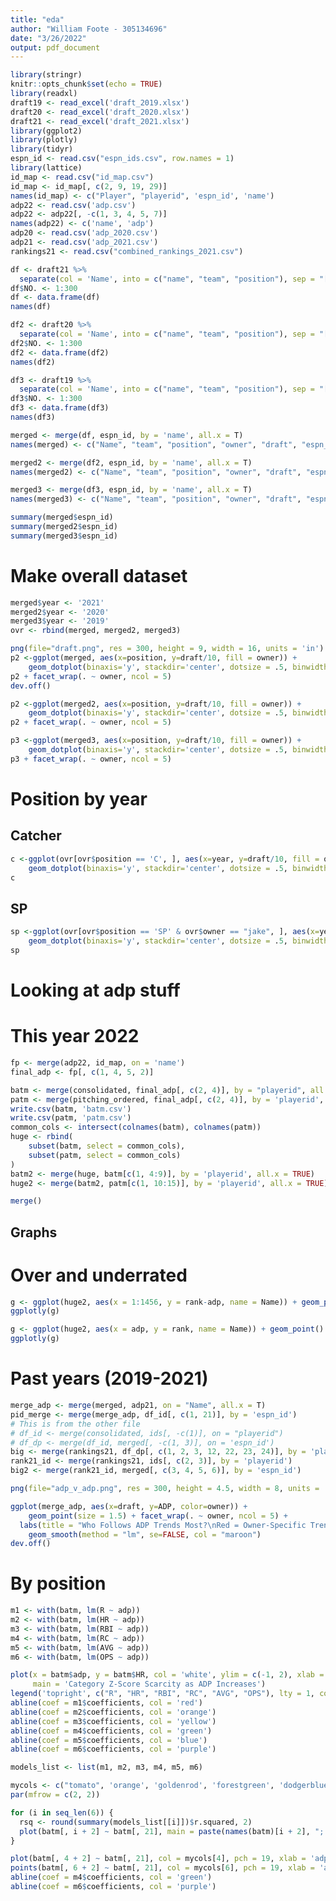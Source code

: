 ```yaml
---
title: "eda"
author: "William Foote - 305134696"
date: "3/26/2022"
output: pdf_document
---
```


```r
library(stringr)
knitr::opts_chunk$set(echo = TRUE)
library(readxl)
draft19 <- read_excel('draft_2019.xlsx')
draft20 <- read_excel('draft_2020.xlsx')
draft21 <- read_excel('draft_2021.xlsx')
library(ggplot2)
library(plotly) 
library(tidyr)
espn_id <- read.csv("espn_ids.csv", row.names = 1)
library(lattice)
id_map <- read.csv("id_map.csv")
id_map <- id_map[, c(2, 9, 19, 29)]
names(id_map) <- c("Player", "playerid", 'espn_id', 'name')
adp22 <- read.csv('adp.csv')
adp22 <- adp22[, -c(1, 3, 4, 5, 7)]
names(adp22) <- c('name', 'adp')
adp20 <- read.csv('adp_2020.csv')
adp21 <- read.csv('adp_2021.csv')
rankings21 <- read.csv("combined_rankings_2021.csv")
```

```r
df <- draft21 %>% 
  separate(col = 'Name', into = c("name", "team", "position"), sep = "[^a-zA-Z1-9\\.\\s'-]+")
df$NO. <- 1:300
df <- data.frame(df)
names(df)

df2 <- draft20 %>% 
  separate(col = 'Name', into = c("name", "team", "position"), sep = "[^a-zA-Z1-9\\.\\s'-]+")
df2$NO. <- 1:300
df2 <- data.frame(df2)
names(df2)

df3 <- draft19 %>% 
  separate(col = 'Name', into = c("name", "team", "position"), sep = "[^a-zA-Z1-9\\.\\s'-]+")
df3$NO. <- 1:300
df3 <- data.frame(df3)
names(df3)
```

```r
merged <- merge(df, espn_id, by = 'name', all.x = T)
names(merged) <- c("Name", "team", "position", "owner", "draft", "espn_id")

merged2 <- merge(df2, espn_id, by = 'name', all.x = T)
names(merged2) <- c("Name", "team", "position", "owner", "draft", "espn_id")

merged3 <- merge(df3, espn_id, by = 'name', all.x = T)
names(merged3) <- c("Name", "team", "position", "owner", "draft", "espn_id")

summary(merged$espn_id)
summary(merged2$espn_id)
summary(merged3$espn_id)

```

# Make overall dataset

```r
merged$year <- '2021'
merged2$year <- '2020'
merged3$year <- '2019'
ovr <- rbind(merged, merged2, merged3)
```

```r
png(file="draft.png", res = 300, height = 9, width = 16, units = 'in')
p2 <-ggplot(merged, aes(x=position, y=draft/10, fill = owner)) +
    geom_dotplot(binaxis='y', stackdir='center', dotsize = .5, binwidth = 1, method = 'histodot')
p2 + facet_wrap(. ~ owner, ncol = 5)
dev.off()
```

```r
p2 <-ggplot(merged2, aes(x=position, y=draft/10, fill = owner)) +
    geom_dotplot(binaxis='y', stackdir='center', dotsize = .5, binwidth = 1, method = 'histodot')
p2 + facet_wrap(. ~ owner, ncol = 5)
```

```r
p3 <-ggplot(merged3, aes(x=position, y=draft/10, fill = owner)) +
    geom_dotplot(binaxis='y', stackdir='center', dotsize = .5, binwidth = 1, method = 'histodot')
p3 + facet_wrap(. ~ owner, ncol = 5)
```
# Position by year

## Catcher

```r
c <-ggplot(ovr[ovr$position == 'C', ], aes(x=year, y=draft/10, fill = owner)) +
    geom_dotplot(binaxis='y', stackdir='center', dotsize = .5, binwidth = 1, method = 'histodot') + geom_hline(yintercept = 4, lty = 2, col = "red")
c
```
## SP

```r
sp <-ggplot(ovr[ovr$position == 'SP' & ovr$owner == "jake", ], aes(x=year, y=draft/10, fill = owner)) +
    geom_dotplot(binaxis='y', stackdir='center', dotsize = .5, binwidth = 1, method = 'histodot') + geom_hline(yintercept = 4, lty = 2, col = "red")
sp
```

# Looking at adp stuff

# This year 2022

```r
fp <- merge(adp22, id_map, on = 'name')
final_adp <- fp[, c(1, 4, 5, 2)]

batm <- merge(consolidated, final_adp[, c(2, 4)], by = "playerid", all.x = T)
patm <- merge(pitching_ordered, final_adp[, c(2, 4)], by = 'playerid', all.x = T)
write.csv(batm, 'batm.csv')
write.csv(patm, 'patm.csv')
common_cols <- intersect(colnames(batm), colnames(patm))
huge <- rbind(
    subset(batm, select = common_cols), 
    subset(patm, select = common_cols)
)
batm2 <- merge(huge, batm[c(1, 4:9)], by = 'playerid', all.x = TRUE)
huge2 <- merge(batm2, patm[c(1, 10:15)], by = 'playerid', all.x = TRUE)

merge()
```

## Graphs

# Over and underrated

```r
g <- ggplot(huge2, aes(x = 1:1456, y = rank-adp, name = Name)) + geom_point() + coord_fixed() + geom_abline(slope = 0, intercept = 0, lty = 2)
ggplotly(g)
```

```r
g <- ggplot(huge2, aes(x = adp, y = rank, name = Name)) + geom_point() + coord_fixed() + geom_abline(slope = 1, intercept = 0, lty = 2) + xlim(0, 500) + ylim(0, 500)
ggplotly(g)
```

# Past years (2019-2021)

```r
merge_adp <- merge(merged, adp21, on = "Name", all.x = T)
pid_merge <- merge(merge_adp, df_id[, c(1, 21)], by = 'espn_id')
# This is from the other file
# df_id <- merge(consolidated, ids[, -c(1)], on = "playerid")
# df_dp <- merge(df_id, merged[, -c(1, 3)], on = 'espn_id')
big <- merge(rankings21, df_dp[, c(1, 2, 3, 12, 22, 23, 24)], by = 'playerid')
rank21_id <- merge(rankings21, ids[, c(2, 3)], by = 'playerid')
big2 <- merge(rank21_id, merged[, c(3, 4, 5, 6)], by = 'espn_id')
```

```r
png(file="adp_v_adp.png", res = 300, height = 4.5, width = 8, units = 'in')

ggplot(merge_adp, aes(x=draft, y=ADP, color=owner)) +
    geom_point(size = 1.5) + facet_wrap(. ~ owner, ncol = 5) +
  labs(title = "Who Follows ADP Trends Most?\nRed = Owner-Specific Trendline, Black = Perfect 'y=x' Trendline") + ylab("ESPN Average Draft Position") + xlab("Actual Draft Position") + geom_abline(slope = 1, intercept = 0, lty = 2) + xlim(0, 350) + ylim(0, 350) + theme(aspect.ratio=1)+
    geom_smooth(method = "lm", se=FALSE, col = "maroon")
dev.off()
```

# By position

```r
m1 <- with(batm, lm(R ~ adp))
m2 <- with(batm, lm(HR ~ adp))
m3 <- with(batm, lm(RBI ~ adp))
m4 <- with(batm, lm(RC ~ adp))
m5 <- with(batm, lm(AVG ~ adp))
m6 <- with(batm, lm(OPS ~ adp))

plot(x = batm$adp, y = batm$HR, col = 'white', ylim = c(-1, 2), xlab = 'adp', ylab = 'Category (z-score)',
     main = 'Category Z-Score Scarcity as ADP Increases')
legend('topright', c("R", "HR", "RBI", "RC", "AVG", "OPS"), lty = 1, col = mycols, lwd = 2)
abline(coef = m1$coefficients, col = 'red')
abline(coef = m2$coefficients, col = 'orange')
abline(coef = m3$coefficients, col = 'yellow')
abline(coef = m4$coefficients, col = 'green')
abline(coef = m5$coefficients, col = 'blue')
abline(coef = m6$coefficients, col = 'purple')

models_list <- list(m1, m2, m3, m4, m5, m6)

mycols <- c("tomato", 'orange', 'goldenrod', 'forestgreen', 'dodgerblue', 'purple')
par(mfrow = c(2, 2))

for (i in seq_len(6)) {
  rsq <- round(summary(models_list[[i]])$r.squared, 2)
  plot(batm[, i + 2] ~ batm[, 21], main = paste(names(batm)[i + 2], "; R-Squared = ", rsq, sep = ""), col = mycols[i], pch = 19, xlab = 'adp', ylab = names(batm)[i + 2], ylim = c(-5, 5), cex = .5)
}

plot(batm[, 4 + 2] ~ batm[, 21], col = mycols[4], pch = 19, xlab = 'adp', ylab = names(batm)[4 + 2], ylim = c(-5, 5), cex = .5)
points(batm[, 6 + 2] ~ batm[, 21], col = mycols[6], pch = 19, xlab = 'adp', ylab = names(batm)[6 + 2], ylim = c(-5, 5), cex = .5)
abline(coef = m4$coefficients, col = 'green')
abline(coef = m6$coefficients, col = 'purple')
```

